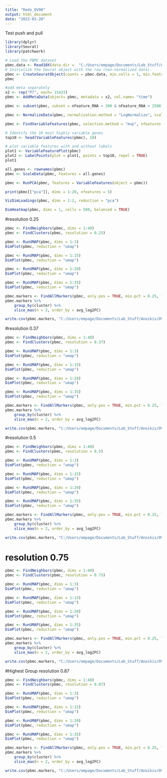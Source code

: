 ```yaml
---
title: "Redo_OV90"
output: html_document
date: "2023-03-20"
---
```

Test push and pull
```r
library(dplyr)
library(Seurat)
library(patchwork)
```

```r
# Load the PBMC dataset
pbmc.data <- Read10X(data.dir =  "C:/Users/empage/Documents/Lab_Stuff/Anoikis/OV90/Single_Cell/single_cell_3.20.2023/run_count_P7/")
# Initialize the Seurat object with the raw (non-normalized data).
pbmc <- CreateSeuratObject(counts = pbmc.data, min.cells = 1, min.features = 200)
pbmc
```

```r
#add meta separately 
x2 <- rep("P7", each= 15433)
pbmc <- AddMetaData(object= pbmc, metadata = x2, col.name= "time")
```

```r
pbmc <- subset(pbmc, subset = nFeature_RNA > 200 & nFeature_RNA < 2500)

pbmc <- NormalizeData(pbmc, normalization.method = "LogNormalize", scale.factor = 10000)
```

```r
pbmc <- FindVariableFeatures(pbmc, selection.method = "mvp", nfeatures = 2000)

# Identify the 10 most highly variable genes
top10 <- head(VariableFeatures(pbmc), 10)

# plot variable features with and without labels
plot1 <- VariableFeaturePlot(pbmc)
plot2 <- LabelPoints(plot = plot1, points = top10, repel = TRUE)
plot1
```

```r
all.genes <- rownames(pbmc)
pbmc <- ScaleData(pbmc, features = all.genes)
```

```r
pbmc <- RunPCA(pbmc, features = VariableFeatures(object = pbmc))
```

```r
print(pbmc[["pca"]], dims = 1:20, nfeatures = 5)
```

```r
VizDimLoadings(pbmc, dims = 1:2, reduction = "pca")
```

```r
DimHeatmap(pbmc, dims = 1, cells = 500, balanced = TRUE)
```
#resolution 0.25 
```r
pbmc <- FindNeighbors(pbmc, dims = 1:40)
pbmc <- FindClusters(pbmc, resolution = 0.25)
```

```r
pbmc <- RunUMAP(pbmc, dims = 1:3)
DimPlot(pbmc, reduction = "umap")
```

```r
pbmc <- RunUMAP(pbmc, dims = 1:15)
DimPlot(pbmc, reduction = "umap")
```

```r
pbmc <- RunUMAP(pbmc, dims = 1:20)
DimPlot(pbmc, reduction = "umap")
```

```r
pbmc <- RunUMAP(pbmc, dims = 1:35)
DimPlot(pbmc, reduction = "umap")
```

```r
pbmc.markers <- FindAllMarkers(pbmc, only.pos = TRUE, min.pct = 0.25, logfc.threshold = 0.25)
pbmc.markers %>%
    group_by(cluster) %>%
    slice_max(n = 2, order_by = avg_log2FC)

write.csv(pbmc.markers, "C:/Users/empage/Documents/Lab_Stuff/Anoikis/OV90/Single_Cell/Single_Cell_OV90_not_multi_UMAP_res_explore_062023/markers_res25_P7_dims35.csv")
```

#resolution 0.37
```r
pbmc <- FindNeighbors(pbmc, dims = 1:40)
pbmc <- FindClusters(pbmc, resolution = 0.37)
```

```r
pbmc <- RunUMAP(pbmc, dims = 1:3)
DimPlot(pbmc, reduction = "umap")
```

```r
pbmc <- RunUMAP(pbmc, dims = 1:15)
DimPlot(pbmc, reduction = "umap")
```

```r
pbmc <- RunUMAP(pbmc, dims = 1:20)
DimPlot(pbmc, reduction = "umap")
```

```r
pbmc <- RunUMAP(pbmc, dims = 1:35)
DimPlot(pbmc, reduction = "umap")
```

```r
pbmc.markers <- FindAllMarkers(pbmc, only.pos = TRUE, min.pct = 0.25, logfc.threshold = 0.25)
pbmc.markers %>%
    group_by(cluster) %>%
    slice_max(n = 2, order_by = avg_log2FC)

write.csv(pbmc.markers, "C:/Users/empage/Documents/Lab_Stuff/Anoikis/OV90/Single_Cell/Single_Cell_OV90_not_multi_UMAP_res_explore_062023/markers_res37_P7_dims35.csv")
```

#resolution 0.5 
```r
pbmc <- FindNeighbors(pbmc, dims = 1:40)
pbmc <- FindClusters(pbmc, resolution = 0.5)
```

```r
pbmc <- RunUMAP(pbmc, dims = 1:3)
DimPlot(pbmc, reduction = "umap")
```

```r
pbmc <- RunUMAP(pbmc, dims = 1:15)
DimPlot(pbmc, reduction = "umap")
```

```r
pbmc <- RunUMAP(pbmc, dims = 1:20)
DimPlot(pbmc, reduction = "umap")
```

```r
pbmc <- RunUMAP(pbmc, dims = 1:35)
DimPlot(pbmc, reduction = "umap")
```

```r
pbmc.markers <- FindAllMarkers(pbmc, only.pos = TRUE, min.pct = 0.25, logfc.threshold = 0.25)
pbmc.markers %>%
    group_by(cluster) %>%
    slice_max(n = 2, order_by = avg_log2FC)

write.csv(pbmc.markers, "C:/Users/empage/Documents/Lab_Stuff/Anoikis/OV90/Single_Cell/Single_Cell_OV90_not_multi_UMAP_res_explore_062023/markers_res50_P7_dims35.csv")
```

# resolution 0.75
```r
pbmc <- FindNeighbors(pbmc, dims = 1:40)
pbmc <- FindClusters(pbmc, resolution = 0.75)
```

```r
pbmc <- RunUMAP(pbmc, dims = 1:3)
DimPlot(pbmc, reduction = "umap")
```

```r
pbmc <- RunUMAP(pbmc, dims = 1:15)
DimPlot(pbmc, reduction = "umap")
```

```r
pbmc <- RunUMAP(pbmc, dims = 1:20)
DimPlot(pbmc, reduction = "umap")
```

```r
pbmc <- RunUMAP(pbmc, dims = 1:35)
DimPlot(pbmc, reduction = "umap")
```

```r
pbmc.markers <- FindAllMarkers(pbmc, only.pos = TRUE, min.pct = 0.25, logfc.threshold = 0.25)
pbmc.markers %>%
    group_by(cluster) %>%
    slice_max(n = 2, order_by = avg_log2FC)

write.csv(pbmc.markers, "C:/Users/empage/Documents/Lab_Stuff/Anoikis/OV90/Single_Cell/Single_Cell_OV90_not_multi_UMAP_res_explore_062023/markers_res75_P7_dims35.csv")
```

#Highest Group resolution 0.87
```r
pbmc <- FindNeighbors(pbmc, dims = 1:40)
pbmc <- FindClusters(pbmc, resolution = 0.87)
```

```r
pbmc <- RunUMAP(pbmc, dims = 1:3)
DimPlot(pbmc, reduction = "umap")
```

```r
pbmc <- RunUMAP(pbmc, dims = 1:15)
DimPlot(pbmc, reduction = "umap")
```

```r
pbmc <- RunUMAP(pbmc, dims = 1:20)
DimPlot(pbmc, reduction = "umap")
```

```r
pbmc <- RunUMAP(pbmc, dims = 1:35)
DimPlot(pbmc, reduction = "umap")
```

```r
pbmc.markers <- FindAllMarkers(pbmc, only.pos = TRUE, min.pct = 0.25, logfc.threshold = 0.25)
pbmc.markers %>%
    group_by(cluster) %>%
    slice_max(n = 2, order_by = avg_log2FC)

write.csv(pbmc.markers, "C:/Users/empage/Documents/Lab_Stuff/Anoikis/OV90/Single_Cell/Single_Cell_OV90_not_multi_UMAP_res_explore_062023/markers_res87_P7_dims35.csv")
```